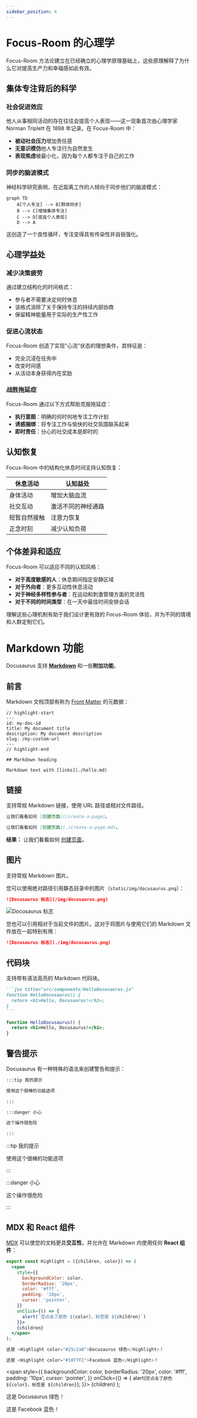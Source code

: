 ```yaml
---
sidebar_position: 4
---
```


# Focus-Room 的心理学

Focus-Room 方法论建立在已经确立的心理学原理基础上，这些原理解释了为什么它对提高生产力和幸福感如此有效。

## 集体专注背后的科学

### 社会促进效应

他人从事相同活动的存在往往会提高个人表现——这一现象首次由心理学家 Norman Triplett 在 1898 年记录。在 Focus-Room 中：

- **被动社会压力**增加责任感
- **无意识模仿**他人专注行为自然发生
- **表现焦虑**被最小化，因为每个人都专注于自己的工作

### 同步的脑波模式

神经科学研究表明，在近距离工作的人倾向于同步他们的脑波模式：

```mermaid
graph TD
    A[个人专注] --> B[群体同步]
    B --> C[增强集体专注]
    C --> D[提高个人表现]
    D --> A
```

这创造了一个良性循环，专注变得具有传染性并自我强化。

## 心理学益处

### 减少决策疲劳

通过建立结构化的时间格式：
- 参与者不需要决定何时休息
- 该格式消除了关于保持专注的持续内部协商
- 保留精神能量用于实际的生产性工作

### 促进心流状态

Focus-Room 创造了实现"心流"状态的理想条件，其特征是：
- 完全沉浸在任务中
- 改变时间感
- 从活动本身获得内在奖励

### 战胜拖延症

Focus-Room 通过以下方式帮助克服拖延症：
- **执行意图**：明确的何时何地专注工作计划
- **诱惑捆绑**：将专注工作与愉快的社交氛围联系起来
- **即时责任**：分心的社交成本是即时的

## 认知恢复

Focus-Room 中的结构化休息时间支持认知恢复：

| 休息活动 | 认知益处 |
|----------------|-------------------|
| 身体活动 | 增加大脑血流 |
| 社交互动 | 激活不同的神经通路 |
| 短暂自然接触 | 注意力恢复 |
| 正念时刻 | 减少认知负荷 |

## 个体差异和适应

Focus-Room 可以适应不同的认知风格：

- **对于高度敏感的人**：休息期间指定安静区域
- **对于外向者**：更多互动性休息活动
- **对于神经多样性参与者**：在运动和刺激管理方面的灵活性
- **对于不同的时间类型**：在一天中最佳时间安排会话

理解这些心理机制有助于我们设计更有效的 Focus-Room 体验，并为不同的情境和人群定制它们。

# Markdown 功能

Docusaurus 支持 **[Markdown](https://daringfireball.net/projects/markdown/syntax)** 和一些**附加功能**。

## 前言

Markdown 文档顶部有称为 [Front Matter](https://jekyllrb.com/docs/front-matter/) 的元数据：

```text title="my-doc.md"
// highlight-start
---
id: my-doc-id
title: My document title
description: My document description
slug: /my-custom-url
---
// highlight-end

## Markdown heading

Markdown text with [links](./hello.md)
```

## 链接

支持常规 Markdown 链接，使用 URL 路径或相对文件路径。

```md
让我们看看如何 [创建页面](/create-a-page)。
```

```md
让我们看看如何 [创建页面](./create-a-page.md)。
```

**结果：** 让我们看看如何 [创建页面](./create-a-page.md)。

## 图片

支持常规 Markdown 图片。

您可以使用绝对路径引用静态目录中的图片（`static/img/docusaurus.png`）：

```md
![Docusaurus 标志](/img/docusaurus.png)
```

![Docusaurus 标志](/img/docusaurus.png)

您也可以引用相对于当前文件的图片。这对于将图片与使用它们的 Markdown 文件放在一起特别有用：

```md
![Docusaurus 标志](./img/docusaurus.png)
```

## 代码块

支持带有语法高亮的 Markdown 代码块。

````md
```jsx title="src/components/HelloDocusaurus.js"
function HelloDocusaurus() {
  return <h1>Hello, Docusaurus!</h1>;
}
```
````

```jsx title="src/components/HelloDocusaurus.js"
function HelloDocusaurus() {
  return <h1>Hello, Docusaurus!</h1>;
}
```

## 警告提示

Docusaurus 有一种特殊的语法来创建警告和提示：

```md
:::tip 我的提示

使用这个很棒的功能选项

:::

:::danger 小心

这个操作很危险

:::
```

:::tip 我的提示

使用这个很棒的功能选项

:::

:::danger 小心

这个操作很危险

:::

## MDX 和 React 组件

[MDX](https://mdxjs.com/) 可以使您的文档更具**交互性**，并允许在 Markdown 内使用任何 **React 组件**：

```jsx
export const Highlight = ({children, color}) => (
  <span
    style={{
      backgroundColor: color,
      borderRadius: '20px',
      color: '#fff',
      padding: '10px',
      cursor: 'pointer',
    }}
    onClick={() => {
      alert(`您点击了颜色 ${color}，标签是 ${children}`)
    }}>
    {children}
  </span>
);

这是 <Highlight color="#25c2a0">Docusaurus 绿色</Highlight>！

这是 <Highlight color="#1877F2">Facebook 蓝色</Highlight>！
```

  <span
    style={{
      backgroundColor: color,
      borderRadius: '20px',
      color: '#fff',
      padding: '10px',
      cursor: 'pointer',
    }}
    onClick={() => {
      alert(`您点击了颜色 ${color}，标签是 ${children}`);
    }}>
    {children}
  </span>
);

这是 <Highlight color="#25c2a0">Docusaurus 绿色</Highlight>！

这是 <Highlight color="#1877F2">Facebook 蓝色</Highlight>！ 